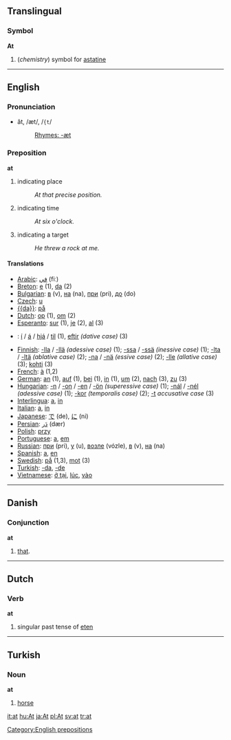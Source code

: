 ==Translingual==
===Symbol===
'''At'''

#(''chemistry'') symbol for [[astatine]]

----

==English==

===Pronunciation===
*ăt, /æt/, /<tt>{t</tt>/
*:[[Rhymes:English:-æt|Rhymes: -æt]]

===Preposition===
'''at'''

# indicating place
#: ''At that precise position.''
# indicating time
#: ''At six o'clock.''
# indicating a target
#: ''He threw a rock at me.''

====Translations====
*[[Arabic]]: [[في]] (fiː)
*[[Breton]]: [[e]] (1), [[da]] (2)
*[[Bulgarian]]: [[в]] (v), [[на]] (na), [[при]] (pri), [[до]] (do)
*[[Czech]]: [[u]]
*[[{{da}}]]: [[på]]
*[[Dutch]]: [[op]] (1), [[om]] (2)
*[[Esperanto]]: [[sur]] (1), [[je]] (2), [[al]] (3)
*{{fo}}: [[í]] / [[á]] / [[hjá]] / [[til]] (1), [[eftir]] ''(dative case)'' (3)  
*[[Finnish]]: [[-lla]] / [[-llä]] ''(adessive case)'' (1); [[-ssa]] / [[-ssä]] ''(inessive case)'' (1); [[-lta]] / [[-ltä]] ''(ablative case)'' (2); [[-na]] / [[-nä]] ''(essive case)'' (2); [[-lle]] ''(allative case)'' (3); [[kohti]] (3)
*[[French]]: [[à]] (1,2)
*[[German]]: [[an]] (1), [[auf]] (1), [[bei]] (1), [[in]] (1), [[um]] (2), [[nach]] (3), [[zu]] (3)
*[[Hungarian]]: [[-n]] / [[-on]] / [[-en]] / [[-ön]] ''(superessive case)'' (1); [[-nál]] / [[-nél]] ''(adessive case)'' (1); [[-kor]] ''(temporalis case)'' (2); [[-t]] ''accusative case'' (3)
*[[Interlingua]]: [[a]], [[in]]
*[[Italian]]: [[a]], [[in#Italian|in]]
*[[Japanese]]: [[で]] (de), [[に]] (ni)
*[[Persian]]: [[دَر]] (dær)
*[[Polish]]: [[przy]]
*[[Portuguese]]: [[a]], [[em]]
*[[Russian]]: [[при]] (pri), [[у]] (u), [[возле]] (vózle), [[в]] (v), [[на]] (na)
*[[Spanish]]: [[a]], [[en]]
*[[Swedish]]: [[på]] (1,3), [[mot]] (3) 
*[[Turkish]]: [[-da]], [[-de]]
*[[Vietnamese]]: [[ở tại]], [[lúc]], [[vào]]

----

==Danish==
=== Conjunction ===
'''at'''

# [[that]].

----

==Dutch==
===Verb===
'''at'''

#singular past tense of [[eten]]

----

==Turkish==
===Noun===
'''at'''

# [[horse]]

[[Category:English prepositions]]

[[it:at]]
[[hu:At]]
[[ja:At]]
[[pl:At]]
[[sv:at]]
[[tr:at]]